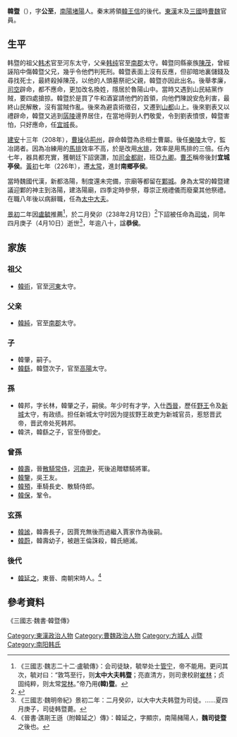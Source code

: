 '''韓暨'''（{{bd|150年代||238年|4月10日|catIdx=Han韓暨}}），字'''公至'''，[[南陽|南陽]][[堵陽|堵陽]]人。秦末將領[[韓王信|韓王信]]的後代。[[東漢|東漢]]末及[[三國|三國]]時[[曹魏|曹魏]]官員。

==生平==
韩暨的祖父[[韩术|韩术]]官至河东太守，父亲[[韩纯|韩纯]]官至[[南郡|南郡]]太守。韓暨同縣豪族[[陳茂_(東漢)|陳茂]]，曾經誣陷中傷韓暨父兄，幾乎令他們判死刑。韓暨表面上沒有反應，但卻暗地裏儲錢及尋找死士，最終殺掉陳茂，以他的人頭墓祭祀父親，韓暨亦因此出名。後舉孝廉，[[司空|司空]]辟命，都不應命，更加改名換姓，隱居於魯陽山中。當時又遇到山民結黨作賊，要四處搶掠。韓暨於是買了牛和酒宴請他們的首領，向他們陳說安危利害，最終山民解散，沒有當賊作亂。後來為避袁術徵召，又遷到[[山都|山都]]山上。後來劉表又以禮辟命，韓暨又逃到[[孱陵|孱陵]]邊界居住，在當地得到人們敬愛，令到劉表憤恨，韓暨害怕，只好應命，任[[宜城|宜城]]長。

[[建安_(漢獻帝)|建安]]十三年（208年），[[曹操|曹操]]佔[[荊州|荊州]]，辟命韓暨為丞相士曹屬。後任[[樂陵|樂陵]]太守，監冶謁者。因為冶練用的[[馬排|馬排]]效率不高，於是改用[[水排|水排]]，效率是用馬排的三倍。任內七年，器具都充實，獲朝廷下詔褒讚，加[[司金都尉|司金都尉]]，班亞[[九卿|九卿]]。[[曹丕|曹丕]]稱帝後封'''宜城亭侯'''。[[黃初|黃初]]七年（226年），遷[[太常|太常]]，進封'''南鄉亭侯'''。

當時魏國代漢，新都洛陽，制度還未完備，宗廟等都留在[[鄴城|鄴城]]。身為太常的韓暨建議迎鄴的神主到洛陽，建洛陽廟，四季定時參祭，尊崇正規禮儀而廢棄其他祭禮。在職八年後以病辭職，任為[[太中大夫|太中大夫]]。

[[景初|景初]]二年因[[盧毓|盧毓]]推薦<ref>《三國志·魏志二十二·盧毓傳》：会司徒缺，毓举处士[[管宁|管宁]]，帝不能用。更问其次，毓对曰：“敦笃至行，则'''太中大夫韩暨'''；亮直清方，则司隶校尉[[崔林|崔林]]；贞固纯粹，则太常[[常林|常林]]。”帝乃用'''(韓)暨'''。</ref>，於二月癸卯（238年2月12日）<ref>{{Cite web |url=http://sinocal.sinica.edu.tw/ |title=兩千年中西曆換算 |accessdate=2020-09-21 |archive-date=2017-08-11 |archive-url=https://web.archive.org/web/20170811161733/http://sinocal.sinica.edu.tw/ |dead-url=yes }}</ref>下詔被任命為[[司徒|司徒]]，同年四月庚子（4月10日）逝世<ref>《三國志·魏明帝紀》景初二年：二月癸卯，以大中大夫韩暨为司徒。……夏四月庚子，司徒韩暨薨。</ref>，年逾八十，諡'''恭侯'''。

==家族==
===祖父===
*[[韓術|韓術]]，官至[[河東郡_(中國)|河東]]太守。

===父亲===
*[[韓純|韓純]]，官至[[南郡|南郡]]太守。

===子===
*韓肇，嗣子。
*[[韓繇|韓繇]]，韓暨次子，官至[[高陽|高陽]]太守。

===孫===
*韓邦，字长林，韓肇之子，嗣侯。年少时有才学，入仕[[西晉|西晉]]，歷任[[野王|野王]]令及[[新城郡_(曹魏)|新城]]太守，有政绩。担任新城太守时因为提拔野王故吏为新城官员，惹怒晋武帝，晋武帝处死韩邦。
*韓洪，韓繇之子，官至侍御史。

===曾孫===
*[[韓壽|韓壽]]，晉[[散騎常侍|散騎常侍]]，[[河南郡|河南尹]]，死後追贈驃騎將軍。
*[[韓鑒|韓鑒]]，吳王友。
*[[韓預|韓預]]，車騎長史、散騎侍郎。
*[[韓保|韓保]]，鞏令。

===玄孫===
*[[韓謐|韓謐]]，韓壽長子，因賈充無後而過繼入賈家作為後嗣。
*[[韓蔚|韓蔚]]，韓壽幼子，被趙王倫誅殺，韓氏絕滅。

===後代===
*[[韓延之|韓延之]]，東晉、南朝宋時人。<ref>《晉書·譙剛王遜（附韓延之）傳》：韓延之，字顯宗，南陽赭陽人，'''魏司徒暨'''之後也。</ref>

==參考資料==
《三國志·魏書·韓暨傳》
{{三国志}}
{{DEFAULTSORT:Han韓暨}}
[[Category:東漢政治人物|Category:東漢政治人物]]
[[Category:曹魏政治人物|Category:曹魏政治人物]]
[[Category:方城人|Category:方城人]]
[[Category:韓姓|Ji暨]]
[[Category:南阳韩氏|Category:南阳韩氏]]